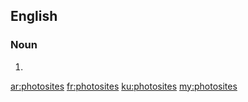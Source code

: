 ==English==

===Noun===
{{head|en|noun plural form}}

# {{plural of|photosite|lang=en}}

[[ar:photosites]]
[[fr:photosites]]
[[ku:photosites]]
[[my:photosites]]